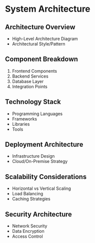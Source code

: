 # System Architecture

## Architecture Overview
- High-Level Architecture Diagram
- Architectural Style/Pattern

## Component Breakdown
1. Frontend Components
2. Backend Services
3. Database Layer
4. Integration Points

## Technology Stack
- Programming Languages
- Frameworks
- Libraries
- Tools

## Deployment Architecture
- Infrastructure Design
- Cloud/On-Premise Strategy

## Scalability Considerations
- Horizontal vs Vertical Scaling
- Load Balancing
- Caching Strategies

## Security Architecture
- Network Security
- Data Encryption
- Access Control
